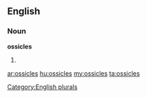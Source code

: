 ==English==

===Noun===
'''ossicles'''

# {{plural of|[[ossicle]]}}

[[Category:English plurals]]

[[ar:ossicles]]
[[hu:ossicles]]
[[my:ossicles]]
[[ta:ossicles]]